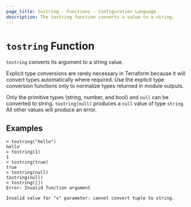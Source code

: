 ```yaml
---
page_title: tostring - Functions - Configuration Language
description: The tostring function converts a value to a string.
---
```


# `tostring` Function

`tostring` converts its argument to a string value.

Explicit type conversions are rarely necessary in Terraform because it will
convert types automatically where required. Use the explicit type conversion
functions only to normalize types returned in module outputs.

Only the primitive types (string, number, and bool) and `null` can be converted to string.
`tostring(null)` produces a `null` value of type `string`. All other values will produce an error. 

## Examples

```
> tostring("hello")
hello
> tostring(1)
1
> tostring(true)
true
> tostring(null)
tostring(null)
> tostring([])
Error: Invalid function argument

Invalid value for "v" parameter: cannot convert tuple to string.
```
